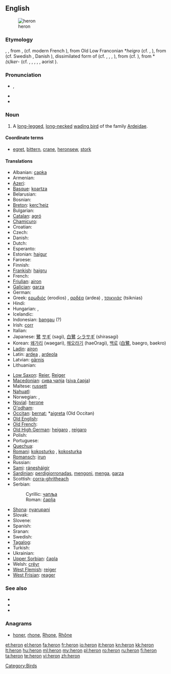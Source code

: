 {{slim-wikipedia|dab=heron (disambiguation)|heron}}
{{also|héron}}
==English==

[[Image:Urban Heron.JPG|thumb|heron ]]

===Etymology===
{{etyl|enm}} {{term|heiroun|lang=enm}}, {{term|hayroun|lang=enm}}, from {{etyl|xno}} {{term|hairon|lang=xno}}, {{term|heiron|lang=xno}} (cf. modern French {{term|héron|lang=fr}}), from Old Low Franconian *''heigro'' (cf. {{etyl|goh|-}} {{term|heigir|lang=goh}}, {{term|heigaro|lang=goh}}), from {{proto|Germanic|xaiʒarōn}} (cf. Swedish {{term|häger|lang=sv}}, Danish {{term|hejre|lang=da}}), dissimilated form of {{proto|Germanic|xraiʒrōn}} (cf. {{etyl|ang|-}} {{term|hrāgra|lang=ang}}, {{etyl|fry|-}} {{term|reager|lang=fry}}, {{etyl|nl|-}} {{term|reiger|lang=nl}}, {{etyl|de|-}} {{term|Reiher|lang=de}}), from {{proto|Indo-European|kroikro}} (cf. {{etyl|cy|-}} {{term|cregyr|lang=cy||heron}}), from *''(s)ker''- (cf. {{etyl|cy|-}} {{term|cryg|lang=cy||hoarse}}, {{etyl|lt|-}} {{term|krỹkšti|lang=lt||to shriek}}, {{etyl|cu|-}} {{term|кричати|tr=kričati|lang=cu||to cry out}}, {{term|крикъ|tr=krikŭ|lang=cu||screaming}}, {{etyl|grc|-}} {{term|κρίζω|tr=krízō|lang=grc||to creak}}, aorist {{term|κρίκε|tr=kríke|lang=grc||it creaked}}).

===Pronunciation===
* {{IPA|/ˈhɛrən/}}, {{SAMPA|/"hEr@n/}}
* {{audio|en-us-heron.ogg|Audio (US)}}
* {{rhymes|ɛrən}}

===Noun===
{{en-noun}}

# A [[long-legged]], [[long-necked]] [[wading bird]] of the family [[Ardeidae]].

====Coordinate terms====
* {{sense|a wading bird}} [[egret]], [[bittern]], [[crane]], [[heronsew]], [[stork]]

====Translations====
{{trans-top|bird}}
* Albanian: [[çapka]]
* Armenian: {{t-|hy|ձկնկուլ|tr=jknkul}}
* [[Azeri]]: {{t|az|vağ|xs=Azeri}}
* [[Basque]]: [[koartza]]
* Belarusian: {{t-|be|чапля|čapla|xs=Belarusian}}
* Bosnian: {{t-|bs|čaplja|f}}
* [[Breton]]: [[kerc’heiz]] {{f}}
* Bulgarian: {{t+|bg|чапла|f}}
* [[Catalan]]: [[agró]]
* [[Chamicuro]]: {{tø|ccc|askoli}}
* Croatian: {{t-|hr|čaplja|f|alt=čȁplja}}
* Czech: {{t-|cs|volavka|f}}
* Danish: {{t-|da|hejre|c}}
* Dutch: {{t+|nl|reiger|m}}
* Esperanto: {{t+|eo|ardeo|xs=Esperanto}}
* Estonian: [[haigur]]
* Faroese: {{t-|fo|hegri|xs=Faroese}}
* Finnish: {{t+|fi|haikara}}
* [[Frankish]]: [[haigru]] {{m}}
* French: {{t+|fr|héron|m}}
* [[Friulian]]: [[airon]]
* [[Galician]]: [[garza]]
* German: {{t+|de|Reiher|m}}
* Greek: [[ερωδιός]] (erodios) {{m}} , [[αρδέα]] (ardea) {{f}}, [[τσικνιάς]] (tsiknias) {{m}}
* Hindi: {{t|hi|वगुला|tr=vagulā|xs=Hindi}}
* Hungarian: {{t+|hu|gém}}, {{t+|hu|kócsag}}
* Icelandic: {{t+|is|hegri|m}}
* Indonesian: [[bangau]] (?)
* Irish: [[corr]]
* Italian: {{t+|it|airone|m}}
* Japanese: [[鷺]] [[サギ]] (sagi), [[白鷺]] [[シラサギ]] (shirasagi)
* Korean: [[왜가리]] (waegari), [[해오라기]] (haeOragi), [[백로]] ([[白鷺]], baegro, baekro)
* [[Ladin]]: [[airon]]
* Latin: [[ardea]] {{f}}, [[ardeola]] {{f}}
* Latvian: [[gārnis]]
* Lithuanian: {{t+|lt|garnys|xs=Lithuanian}}
{{trans-mid}}
* [[Low Saxon]]: [[Reier]], [[Reiger]] {{m}}
* [[Macedonian]]: [[сива чапја]] ([[siva čapja]])
* Maltese: [[russett]]
* [[Nahuatl]]: {{tø|nah|aztatl}}
* Norwegian: {{t-|no|hegre}}, {{t-|no|heire|m}}
* [[Novial]]: [[herone]]
* [[O'odham]]: {{tø|ood|shuhthagi u'uwhig}}
* [[Occitan]]: [[bernat]]; *[[aigreta]] (Old Occitan)
* [[Old English]]: {{t-|ang|hragra|m|alt=hrāgra|xs=Old English}}
* [[Old French]]: {{tø|fro|hairon|m}}  {{tø|fro|heiron|m}}
* [[Old High German]]: [[heigaro]] {{m}}, [[reigaro]] {{m}}
* Polish: {{t+|pl|czapla|f}}
* Portuguese: {{t|pt|garça|f}}
* [[Quechua]]: {{t|qu|wakchilla|xs=Quechua}}
* [[Romani]]: [[kokosturko]] {{m}}, [[kokosturka]] {{f}}
* [[Romansch]]: [[irun]]
* Russian: {{t+|ru|цапля|f|tr=cáplja}}
* [[Sami]]: [[ránesháigir]]
* [[Sardinian]]: [[perdigiorronadas]], [[mengoni]], [[menga]], [[garza]]
* Scottish: [[corra-ghritheach]]
* Serbian:
*: Cyrillic: [[чапља]] {{f}}
*: Roman: [[čaplja]] {{f}}
* [[Shona]]: [[nyarupani]]
* Slovak: {{t-|sk|volavka}}
* Slovene: {{t+|sl|čaplja|f}}
* Spanish: {{t+|es|garza|f}}
* Sranan: {{tø|srn|sabaku}}
* Swedish: {{t+|sv|häger}}
* [[Tagalog]]: {{t|tl|tagák|xs=Tagalog}}
* Turkish: {{t+|tr|balıkçıl}}
* Ukrainian: {{t-|uk|чапля|f|tr=čáplja|xs=Ukrainian}}
* [[Upper Sorbian]]: [[čapla]]
* Welsh: [[crëyr]]
* [[West Flemish]]: [[reiger]]
* [[West Frisian]]: [[reager]]
{{trans-bottom}}

===See also===
* {{pedia}}
* {{specieslite|Ardeidae}}
* {{commonslite}}

===Anagrams===
* {{alphagram|ehnor}} [[honer#English|honer]], [[rhone#English|rhone]], [[Rhone#English|Rhone]], [[Rhône#English|Rhône]]

[[Category:Birds]]

[[et:heron]]
[[el:heron]]
[[fa:heron]]
[[fr:heron]]
[[io:heron]]
[[it:heron]]
[[kn:heron]]
[[kk:heron]]
[[lt:heron]]
[[hu:heron]]
[[ml:heron]]
[[my:heron]]
[[pl:heron]]
[[ro:heron]]
[[ru:heron]]
[[fi:heron]]
[[ta:heron]]
[[te:heron]]
[[vi:heron]]
[[zh:heron]]